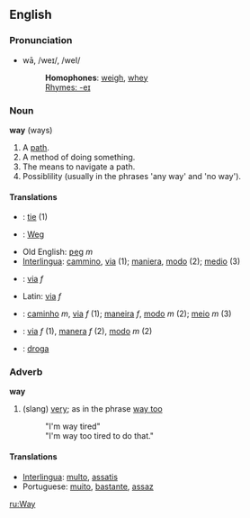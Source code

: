 ==English==
===Pronunciation===
*wā, /weɪ/, /weI/
*:'''Homophones''': [[weigh]], [[whey]]
*:[[Rhymes:English:-eɪ|Rhymes: -eɪ]]

===Noun===
'''way''' (ways)

#A [[path]].
#A method of doing something.
#The means to navigate a path.
#Possiblility (usually in the phrases 'any way' and 'no way').

====Translations====
*{{it}}: [[tie]] (1)
*{{de}}: [[Weg]]
*Old English: [[ƿeg]] ''m''
*[[Interlingua]]: [[cammino]], [[via]] (1); [[maniera]], [[modo]] (2); [[medio]] (3)
*{{it}}: [[via]]  ''f''
*Latin: [[via]] ''f''
*{{pt}}: [[caminho]] ''m'', [[via]] ''f'' (1); [[maneira]] ''f'', [[modo]] ''m'' (2); [[meio]] ''m'' (3)
*{{es}}: [[via]] ''f'' (1), [[manera]] ''f'' (2), [[modo]] ''m'' (2)
*{{pl}}: [[droga]]

===Adverb===
'''way'''

# (slang) [[very]]; as in the phrase [[way too]]
#:"I'm way tired"
#:"I'm way too tired to do that."

====Translations====
*[[Interlingua]]: [[multo]], [[assatis]]
*Portuguese: [[muito]], [[bastante]], [[assaz]]

[[ru:Way]]
